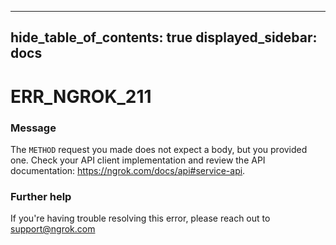 

---
hide_table_of_contents: true
displayed_sidebar: docs
---


# ERR_NGROK_211

### Message
The `METHOD` request you made does not expect a body, but you provided one. Check your API client implementation and review the API documentation: https://ngrok.com/docs/api#service-api.

<ErrorDetails />



### Further help
If you're having trouble resolving this error, please reach out to [support@ngrok.com](mailto:support@ngrok.com?subject=Help%20with%20ERR_NGROK_211)

